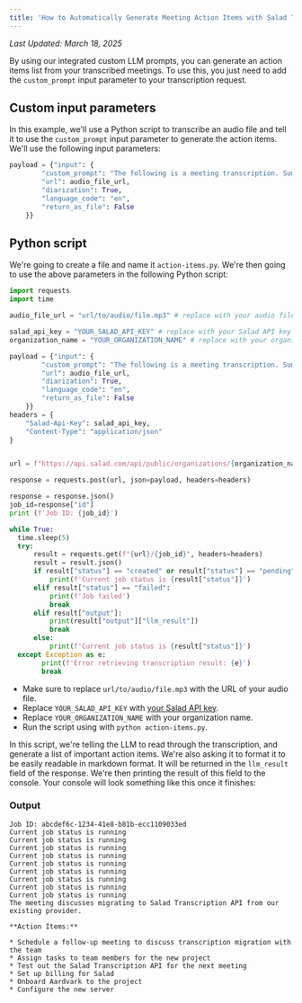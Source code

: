 ```yaml
---
title: 'How to Automatically Generate Meeting Action Items with Salad Transcription API'
---
```


_Last Updated: March 18, 2025_

By using our integrated custom LLM prompts, you can generate an action items list from your transcribed meetings. To use
this, you just need to add the `custom_prompt` input parameter to your transcription request.

## Custom input parameters

In this example, we'll use a Python script to transcribe an audio file and tell it to use the `custom_prompt` input
parameter to generate the action items. We'll use the following input parameters:

```python
payload = {"input": {
        "custom_prompt": "The following is a meeting transcription. Summarize internally, and then generate a list of action items from the meeting. Only use real actions that make sense to do, ignore anything unimportant. Rewrite each task to be more clear and concise. Format it in a markdown compatible list to make it easy to read.",
        "url": audio_file_url,
        "diarization": True,
        "language_code": "en",
        "return_as_file": False
    }}
```

## Python script

We're going to create a file and name it `action-items.py`. We're then going to use the above parameters in the
following Python script:

```python
import requests
import time

audio_file_url = "url/to/audio/file.mp3" # replace with your audio file URL

salad_api_key = "YOUR_SALAD_API_KEY" # replace with your Salad API key
organization_name = "YOUR_ORGANIZATION_NAME" # replace with your organization name

payload = {"input": {
        "custom_prompt": "The following is a meeting transcription. Summarize internally, and then generate a list of action items from the meeting. Only use real actions that make sense to do, ignore anything unimportant. Rewrite each task to be more clear and concise. Format it in a markdown compatible list to make it easy to read.",
        "url": audio_file_url,
        "diarization": True,
        "language_code": "en",
        "return_as_file": False
    }}
headers = {
    "Salad-Api-Key": salad_api_key,
    "Content-Type": "application/json"
}


url = f"https://api.salad.com/api/public/organizations/{organization_name}/inference-endpoints/transcribe/jobs"

response = requests.post(url, json=payload, headers=headers)

response = response.json()
job_id=response["id"]
print (f'Job ID: {job_id}')

while True:
  time.sleep(5)
  try:
      result = requests.get(f"{url}/{job_id}", headers=headers)
      result = result.json()
      if result["status"] == "created" or result["status"] == "pending" or result["status"] == "started" or result["status"] == "running":
          print(f'Current job status is {result["status"]}')
      elif result["status"] == "failed":
          print(f'Job failed')
          break
      elif result["output"]:
          print(result["output"]["llm_result"])
          break
      else:
          print(f'Current job status is {result["status"]}')
  except Exception as e:
        print(f'Error retrieving transcription result: {e}')
        break
```

- Make sure to replace `url/to/audio/file.mp3` with the URL of your audio file.
- Replace `YOUR_SALAD_API_KEY` with
  [your Salad API key](/container-engine/tutorials/quickstart-api#step-1-obtain-your-api-key).
- Replace `YOUR_ORGANIZATION_NAME` with your organization name.
- Run the script using with `python action-items.py`.

In this script, we're telling the LLM to read through the transcription, and generate a list of important action items.
We're also asking it to format it to be easily readable in markdown format. It will be returned in the `llm_result`
field of the response. We're then printing the result of this field to the console. Your console will look something
like this once it finishes:

### Output

```text
Job ID: abcdef6c-1234-41e8-b81b-ecc1109033ed
Current job status is running
Current job status is running
Current job status is running
Current job status is running
Current job status is running
Current job status is running
Current job status is running
Current job status is running
Current job status is running
The meeting discusses migrating to Salad Transcription API from our existing provider.

**Action Items:**

* Schedule a follow-up meeting to discuss transcription migration with the team
* Assign tasks to team members for the new project
* Test out the Salad Transcription API for the next meeting
* Set up billing for Salad
* Onboard Aardvark to the project
* Configure the new server
```
